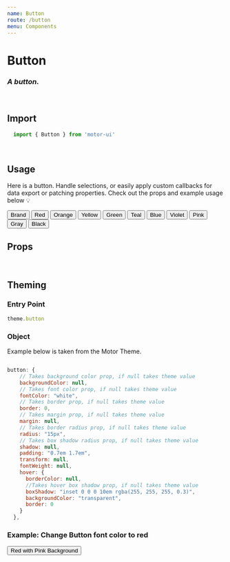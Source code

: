```yaml
---
name: Button
route: /button
menu: Components
---
```


<h1 style={{ margin: '0px' }}>Button</h1>
<h3 style={{ margin: '0px' }}><em>A button.</em></h3>

<br />

## Import

```javascript
  import { Button } from 'motor-ui'
```

<br />

## Usage

Here is a button. Handle selections, or easily apply custom callbacks for data export or patching properties.
Check out the props and example usage below 💡


<Playground>
    <Motor config={config} 
        theme={google}>
        <Button color='brand'>Brand</Button>
        <Button color='var(--oc-red-6)'>Red</Button>
        <Button color='var(--oc-orange-6)'>Orange</Button>
        <Button color='var(--oc-yellow-6)'>Yellow</Button>
        <Button color='var(--oc-green-6)'>Green</Button>
        <Button color='var(--oc-teal-6)'>Teal</Button>
        <Button color='var(--oc-blue-6)'>Blue</Button>
        <Button color='var(--oc-violet-6)'>Violet</Button>
        <Button color='var(--oc-pink-6)'>Pink</Button>
        <Button color='var(--oc-gray-6)'>Gray</Button>
        <Button color='black'>Black</Button>
    </Motor>
</Playground>

<br />

## Props

<Props of={Button} />

<br />

## Theming


### Entry Point

```javascript
theme.button
```

### Object

Example below is taken from the Motor Theme.

```javascript

button: {
    // Takes background color prop, if null takes theme value
    backgroundColor: null,
    // Takes font color prop, if null takes theme value
    fontColor: "white",
    // Takes border prop, if null takes theme value
    border: 0,
    // Takes margin prop, if null takes theme value
    margin: null,
    // Takes border radius prop, if null takes theme value
    radius: "15px",
    // Takes box shadow radius prop, if null takes theme value
    shadow: null,
    padding: "0.7em 1.7em",
    transform: null,
    fontWeight: null,
    hover: {
      borderColor: null,
      //Takes hover box shadow prop, if null takes theme value
      boxShadow: "inset 0 0 0 10em rgba(255, 255, 255, 0.3)",
      backgroundColor: "transparent",
      border: 0
    }
  },

```


### Example: Change Button font color to red

<Playground>
    <Motor
        config={config}
        theme={{
            button: {
                fontColor: 'red',
            }
        }}>
    <Button color='var(--oc-pink-2)'>Red with Pink Background</Button>
    </Motor>
</Playground>



